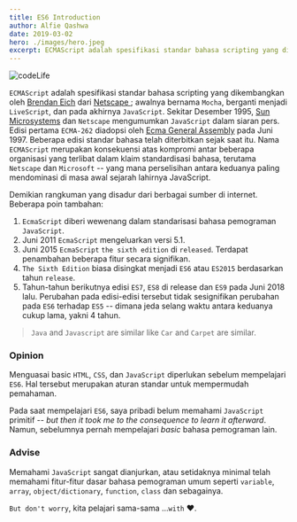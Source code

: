 ```yaml
---
title: ES6 Introduction
author: Alfie Qashwa
date: 2019-03-02
hero: ./images/hero.jpeg
excerpt: ECMAScript adalah spesifikasi standar bahasa scripting yang dikembangkan oleh Brendan Eich dari Netscape. Awalnya bernama Mocha, berganti menjadi LiveScript, dan pada akhirnya JavaScript.
---
```



![codeLife](https://source.unsplash.com/FGXqbqbGt5o)

`ECMAScript` adalah spesifikasi standar bahasa scripting yang dikembangkan oleh [Brendan Eich](https://en.wikipedia.org/wiki/Brendan_Eich) dari [ Netscape ](https://en.wikipedia.org/wiki/Netscape); awalnya bernama `Mocha`, berganti menjadi `LiveScript`, dan pada akhirnya `JavaScript`. Sekitar Desember 1995, [Sun Microsystems](https://en.wikipedia.org/wiki/Sun_Microsystems) dan `Netscape` mengumumkan `JavaScript` dalam siaran pers. Edisi pertama `ECMA-262` diadopsi oleh [Ecma General Assembly](https://www.ecma-international.org/) pada Juni 1997. Beberapa edisi standar bahasa telah diterbitkan sejak saat itu. Nama `ECMAScript` merupakan konsekuensi atas kompromi antar beberapa organisasi yang terlibat dalam klaim standardisasi bahasa, terutama `Netscape` dan `Microsoft` -- yang mana perselisihan antara keduanya paling mendominasi di masa awal sejarah lahirnya JavaScript.

Demikian rangkuman yang disadur dari berbagai sumber di internet. Beberapa poin tambahan:

1. `EcmaScript` diberi wewenang dalam standarisasi bahasa pemograman `JavaScript`.
2. Juni 2011 `EcmaScript` mengeluarkan versi 5.1.
3. Juni 2015 `EcmaScript` `the sixth edition` di `released`. Terdapat penambahan beberapa fitur secara signifikan.
4. `The Sixth Edition` biasa disingkat menjadi `ES6` atau `ES2015` berdasarkan tahun `release`.
5. Tahun-tahun berikutnya edisi `ES7`, `ES8` di release dan `ES9` pada Juni 2018 lalu. Perubahan pada edisi-edisi tersebut tidak sesignifikan perubahan pada `ES6` terhadap `ES5` -- dimana jeda selang waktu antara keduanya cukup lama, yakni 4 tahun.

> `Java` and `Javascript` are similar like `Car` and `Carpet` are similar.

### Opinion

Menguasai basic `HTML`, `CSS`, dan `JavaScript` diperlukan sebelum mempelajari `ES6`. Hal tersebut merupakan aturan standar untuk mempermudah pemahaman.

Pada saat mempelajari `ES6`, saya pribadi belum memahami `JavaScript` primitif -- _but then it took me to the consequence to learn it afterward_. Namun, sebelumnya pernah mempelajari _basic_ bahasa pemograman lain.

### Advise

Memahami `JavaScript` sangat dianjurkan, atau setidaknya minimal telah memahami fitur-fitur dasar bahasa pemograman umum seperti `variable`, `array`, `object/dictionary`, `function`, `class` dan sebagainya.

`But don't worry`, kita pelajari sama-sama ...`with` <span img="role">❤️</span>.
